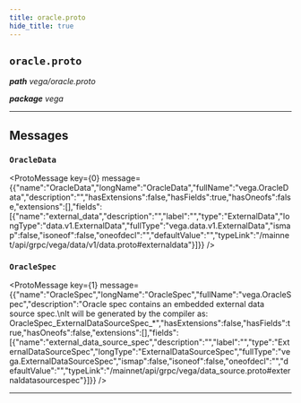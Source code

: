 ```yaml
---
title: oracle.proto
hide_title: true
---
```



## `oracle.proto`
_**path** vega/oracle.proto_

_**package** vega_



---

## Messages


### `OracleData`
<ProtoMessage key={0} message={{"name":"OracleData","longName":"OracleData","fullName":"vega.OracleData","description":"","hasExtensions":false,"hasFields":true,"hasOneofs":false,"extensions":[],"fields":[{"name":"external_data","description":"","label":"","type":"ExternalData","longType":"data.v1.ExternalData","fullType":"vega.data.v1.ExternalData","ismap":false,"isoneof":false,"oneofdecl":"","defaultValue":"","typeLink":"/mainnet/api/grpc/vega/data/v1/data.proto#externaldata"}]}} />


### `OracleSpec`
<ProtoMessage key={1} message={{"name":"OracleSpec","longName":"OracleSpec","fullName":"vega.OracleSpec","description":"Oracle spec contains an embedded external data source spec.\nIt will be generated by the compiler as: OracleSpec_ExternalDataSourceSpec_*","hasExtensions":false,"hasFields":true,"hasOneofs":false,"extensions":[],"fields":[{"name":"external_data_source_spec","description":"","label":"","type":"ExternalDataSourceSpec","longType":"ExternalDataSourceSpec","fullType":"vega.ExternalDataSourceSpec","ismap":false,"isoneof":false,"oneofdecl":"","defaultValue":"","typeLink":"/mainnet/api/grpc/vega/data_source.proto#externaldatasourcespec"}]}} />

---


  